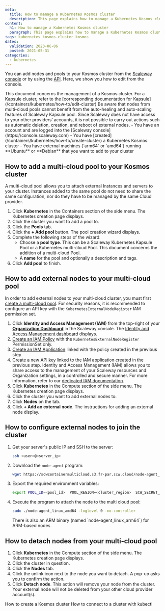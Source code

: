 ```yaml
---
meta:
  title: How to manage a Kubernetes Kosmos cluster
  description: This page explains how to manage a Kubernetes Kosmos cluster
content:
  h1: How to manage a Kubernetes Kosmos cluster
  paragraph: This page explains how to manage a Kubernetes Kosmos cluster
tags: kubernetes kosmos-cluster kosmos
dates:
  validation: 2023-06-06
  posted: 2021-05-31
categories:
  - kubernetes
---
```


You can add nodes and pools to your Kosmos cluster from the [Scaleway console](https://console.scaleway.com) or by using the [API](https://www.scaleway.com/en/developers/). Here, we show you how to edit from the console.

<Macro id="iam-requirements" />

<Message type="note">
  This document concerns the management of a Kosmos cluster. For a Kapsule cluster, refer to the [corresponding documentation for Kapsule](/containers/kubernetes/how-to/edit-cluster)
</Message>

<Message type="important">
  Be aware that nodes from multi-cloud pools cannot benefit from the auto-healing and auto-scaling features of Scaleway Kapsule pool. Since Scaleway does not have access to your other providers’ accounts, it is not possible to carry out actions such as automatic deletion, creation, and reboot of external nodes.
</Message>

<Message type="requirement">
  - You have an account and are logged into the [Scaleway console](https://console.scaleway.com)
  - You have [created](/containers/kubernetes/how-to/create-cluster) a Kubernetes Kosmos cluster
  - You have external machines (`arm64` or `amd64`) running **Ubuntu** or **Debian** that you want to add to your cluster
</Message>

## How to add a multi-cloud pool to your Kosmos cluster

A multi-cloud pool allows you to attach external Instances and servers to your cluster. Instances added to the same pool do not need to share the same configuration, nor do they have to be managed by the same Cloud provider. 

1. Click **Kubernetes** in the Containers section of the side menu. The Kubernetes creation page displays.
2. Click the cluster you want to add a pool to.
3. Click the **Pools** tab.
4. Click the **+ Add pool** button. The pool creation wizard displays.
5. Complete the following steps of the wizard:
    * Choose a **pool type**. This can be a Scaleway Kubernetes Kapsule Pool or a Kubernetes multi-cloud Pool. This document concerns the addition of a multi-cloud Pool.
    * A **name** for the pool and optionally a description and tags.
6. Click **Add pool** to finish.

## How to add external nodes to your multi-cloud pool

In order to add external nodes to your multi-cloud cluster, you must first [create a multi-cloud pool](#how-to-add-a-multi-cloud-pool-to-your-kosmos-cluster). For security reasons, it is recommended to configure an API key with the `KubernetesExternalNodeRegister` IAM permission set.

1. Click **Identity and Access Management (IAM)** from the top-right of your [**Organization Dashboard**](https://console.scaleway.com/organization) in the Scaleway console. The [Identity and Access Management dashboard](https://console.scaleway.com/iam/) displays.
2. [Create an IAM Policy](/identity-and-access-management/iam/how-to/create-policy/) with the `KubernetesExternalNodeRegister` PermissionSet only.
    <Lightbox src="scaleway-kubernetes-kubernetesexternalnoderegister.webp" alt="" />
3. [Create an IAM Application](/identity-and-access-management/iam/how-to/create-application/) linked with the policy created in the previous step.
    <Lightbox src="scaleway-kosmos-add-application.webp" alt="" />
4. [Create a new API key](/identity-and-access-management/iam/how-to/create-api-keys/) linked to the IAM application created in the previous step.
    <Lightbox src="scaleway-koslos-generate-api-key.webp" alt="" />
    <Message type="tip">
      Identity and Access Management (IAM) allows you to share access to the management of your Scaleway resources and Organization settings, in a controlled and secure manner. For more information, refer to our [dedicated IAM documentation](/identity-and-access-management/iam/quickstart/).
    </Message>
5. Click **Kubernetes** in the Compute section of the side menu. The Kubernetes creation page displays.
6. Click the cluster you want to add external nodes to.
7. Click **Nodes** on the tab.
8. Click **+ Add an external node**. The instructions for adding an external node display.

## How to configure external nodes to join the cluster

1. Get your server's public IP and SSH to the server:

    ```bash
    ssh <user>@<server_ip>
    ```

2. Download the `node-agent` program:

    ```bash
    wget https://scwcontainermulticloud.s3.fr-par.scw.cloud/node-agent_linux_amd64 && chmod +x node-agent_linux_amd64
    ```

3. Export the required environment variables:

    ```bash
    export POOL_ID=<pool_id>  POOL_REGION=<cluster_region>  SCW_SECRET_KEY=<secret_key>
    ```

4. Execute the program to attach the node to the multi cloud pool:

    ```bash
    sudo ./node-agent_linux_amd64 -loglevel 0 -no-controller
    ```
    <Message type="note">
      There is also an ARM binary (named `node-agent_linux_arm64`) for ARM-based nodes.
    </Message>

## How to detach nodes from your multi-cloud pool

1. Click **Kubernetes** in the Compute section of the side menu. The Kubernetes creation page displays.
2. Click the cluster in question.
3. Click the **Nodes** tab.
4. Click the unlink icon next to the node you want to detach. A pop-up asks you to confirm the action.
5. Click **Detach node**.
    <Message type="note">
      This action will remove your node from the cluster. Your external node will not be deleted from your other cloud provider account(s).
    </Message>


<Navigation title="See Also">
  <PreviousButton to="/containers/kubernetes/how-to/create-kosmos-cluster/">How to create a Kosmos cluster</PreviousButton>
  <NextButton to="/containers/kubernetes/how-to/connect-cluster-kubectl/">How to connect to a cluster with kubectl</NextButton>
</Navigation>
